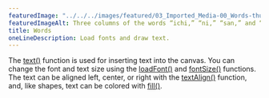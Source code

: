 ---
featuredImage: "../../../images/featured/03_Imported_Media-00_Words-thumbnail.png"
featuredImageAlt: Three columns of the words “ichi,” “ni,” “san,” and “shi” on a white background. The first column is right aligned, the middle column is center aligned, and the left column is left aligned.
title: Words
oneLineDescription: Load fonts and draw text.
---

The <a href="/reference/p5/text/" target="_blank">text()</a> function is used for inserting text into the canvas.
You can change the font and text size using the <a href="/reference/p5/loadFont/" target="_blank">loadFont()</a>
and <a href="/reference/p5/fontSize/" target="_blank">fontSize()</a> functions.
The text can be aligned left, center, or right with the <a href="/reference/p5/textAlign/" target="_blank">textAlign()</a>
function, and, like shapes, text can be colored with <a href="/reference/p5/fill/" target="_blank">fill()</a>.